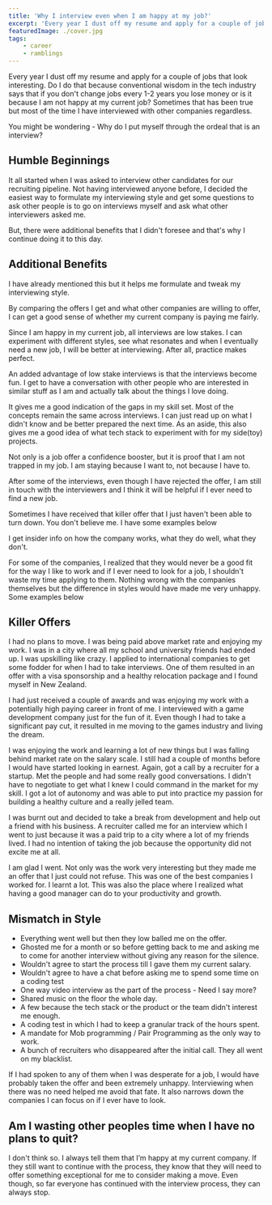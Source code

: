 ```yaml
---
title: 'Why I interview even when I am happy at my job?'
excerpt: 'Every year I dust off my resume and apply for a couple of jobs that look interesting. Why do I put myself through this ordeal?'
featuredImage: ./cover.jpg
tags:
    - career
    - ramblings
---
```


Every year I dust off my resume and apply for a couple of jobs that look interesting. Do I do that because conventional wisdom in the tech industry says that if you don't change jobs every 1-2 years you lose money or is it because I am not happy at my current job? Sometimes that has been true but most of the time I have interviewed with other companies regardless.

You might be wondering - Why do I put myself through the ordeal that is an interview?

## Humble Beginnings

It all started when I was asked to interview other candidates for our recruiting pipeline. Not having interviewed anyone before, I decided the easiest way to formulate my interviewing style and get some questions to ask other people is to go on interviews myself and ask what other interviewers asked me.

But, there were additional benefits that I didn't foresee and that's why I continue doing it to this day.

## Additional Benefits

<Quote quote="Tweak my interviewing style" />

I have already mentioned this but it helps me formulate and tweak my interviewing style.

<Quote quote="Am I fairly compensated?" />

By comparing the offers I get and what other companies are willing to offer, I can get a good sense of whether my current company is paying me fairly.

<Quote quote="Practice makes Perfect" />

Since I am happy in my current job, all interviews are low stakes. I can experiment with different styles, see what resonates and when I eventually need a new job, I will be better at interviewing. After all, practice makes perfect.

<Quote quote="Talk about what you love" />

An added advantage of low stake interviews is that the interviews become fun. I get to have a conversation with other people who are interested in similar stuff as I am and actually talk about the things I love doing.

<Quote quote="Find the gaps" />

It gives me a good indication of the gaps in my skill set. Most of the concepts remain the same across interviews. I can just read up on what I didn't know and be better prepared the next time. As an aside, this also gives me a good idea of what tech stack to experiment with for my side(toy) projects.

<Quote quote="Confidence Booster" />

Not only is a job offer a confidence booster, but it is proof that I am not trapped in my job. I am staying because I want to, not because I have to.

<Quote quote="Network" />

After some of the interviews, even though I have rejected the offer, I am still in touch with the interviewers and I think it will be helpful if I ever need to find a new job.

<Quote quote="Killer Offers" />

Sometimes I have received that killer offer that I just haven't been able to turn down. You don't believe me. I have some examples below

<Quote quote="Insider Information" />

I get insider info on how the company works, what they do well, what they don't.

<Quote quote="Is it a good fit or a mismatch" />

For some of the companies, I realized that they would never be a good fit for the way I like to work and if I ever need to look for a job, I shouldn't waste my time applying to them. Nothing wrong with the companies themselves but the difference in styles would have made me very unhappy. Some examples below

## Killer Offers

<Quote quote="Life was good but I got to move to a new country" />

I had no plans to move. I was being paid above market rate and enjoying my work. I was in a city where all my school and university friends had ended up. I was upskilling like crazy. I applied to international companies to get some fodder for when I had to take interviews. One of them resulted in an offer with a visa sponsorship and a healthy relocation package and I found myself in New Zealand.

<Quote quote="Living the dream" />

I had just received a couple of awards and was enjoying my work with a potentially high paying career in front of me. I interviewed with a game development company just for the fun of it. Even though I had to take a significant pay cut, it resulted in me moving to the games industry and living the dream.

<Quote quote="Autonomy and a Healthy Culture" />

I was enjoying the work and learning a lot of new things but I was falling behind market rate on the salary scale. I still had a couple of months before I would have started looking in earnest. Again, got a call by a recruiter for a startup. Met the people and had some really good conversations. I didn't have to negotiate to get what I knew I could command in the market for my skill. I got a lot of autonomy and was able to put into practice my passion for building a healthy culture and a really jelled team.

<Quote quote="An offer that I just could not refuse" />

I was burnt out and decided to take a break from development and help out a friend with his business. A recruiter called me for an interview which I went to just because it was a paid trip to a city where a lot of my friends lived. I had no intention of taking the job because the opportunity did not excite me at all.

I am glad I went. Not only was the work very interesting but they made me an offer that I just could not refuse. This was one of the best companies I worked for. I learnt a lot. This was also the place where I realized what having a good manager can do to your productivity and growth.

## Mismatch in Style

-   Everything went well but then they low balled me on the offer.
-   Ghosted me for a month or so before getting back to me and asking me to come for another interview without giving any reason for the silence.
-   Wouldn't agree to start the process till I gave them my current salary.
-   Wouldn't agree to have a chat before asking me to spend some time on a coding test
-   One way video interview as the part of the process - Need I say more?
-   Shared music on the floor the whole day.
-   A few because the tech stack or the product or the team didn't interest me enough.
-   A coding test in which I had to keep a granular track of the hours spent.
-   A mandate for Mob programming / Pair Programming as the only way to work.
-   A bunch of recruiters who disappeared after the initial call. They all went on my blacklist.

If I had spoken to any of them when I was desperate for a job, I would have probably taken the offer and been extremely unhappy. Interviewing when there was no need helped me avoid that fate. It also narrows down the companies I can focus on if I ever have to look.

## Am I wasting other peoples time when I have no plans to quit?

I don't think so. I always tell them that I’m happy at my current company. If they still want to continue with the process, they know that they will need to offer something exceptional for me to consider making a move. Even though, so far everyone has continued with the interview process, they can always stop.
